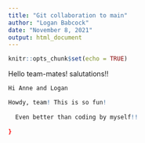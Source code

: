 ```yaml
---
title: "Git collaboration to main"
author: "Logan Babcock"
date: "November 8, 2021"
output: html_document
---
```


```r
knitr::opts_chunk$set(echo = TRUE)
```

Hello team-mates! salutations!!


```r
Hi Anne and Logan
```









```r

Howdy, team! This is so fun!
  
  Even better than coding by myself!!
  
}
```


